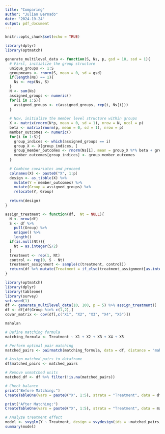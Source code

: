 ```yaml
---
title: "Comparing"
author: "Julian Bernado"
date: "2024-10-24"
output: pdf_document
---
```


```r
knitr::opts_chunk$set(echo = TRUE)
```

```r
library(dplyr)
library(optmatch)

generate_multilevel_data <- function(S, Ns, p, gsd = 10, ssd = 1){
  # First, initialize the group structure
  unique_groups <- 1:S
  groupmeans <- rnorm(S, mean = 0, sd = gsd)
  if(length(Ns) == 1){
    Ns <- rep(Ns, S)
  }
  N <- sum(Ns)
  assigned_groups <- numeric()
  for(i in 1:S){
    assigned_groups <- c(assigned_groups, rep(i, Ns[i]))
  }
  
  # Now, initialize the member level structure within groups
  X <- matrix(rnorm(N*p, mean = 0, sd = 1), nrow = N, ncol = p)
  beta <- matrix(rnorm(p, mean = 0, sd = 1), nrow = p)
  member_outcomes <- numeric()
  for(i in 1:S){
    group_indices <- which(assigned_groups == i)
    group_X <- X[group_indices, ]
    group_member_outcomes <- rnorm(Ns[i], mean = group_X %*% beta + groupmeans[i], sd = ssd)
    member_outcomes[group_indices] <- group_member_outcomes
  }
  
  # Combine covariates and proceed
  colnames(X) <- paste0("X", 1:p)
  design <- as_tibble(X) %>%
    mutate(Y = member_outcomes) %>%
    mutate(Group = assigned_groups) %>%
    relocate(Y, Group)
  
  return(design)
}

assign_treatment <- function(df,  Nt = NULL){
  N <- nrow(df)
  S <- df %>%
    pull(Group) %>%
    unique() %>%
    length()
  if(is.null(Nt)){
    Nt = as.integer(S/2)
  }
  treatment <- rep(1, Nt)
  control <- rep(0, S - Nt)
  treatment_assignment <- sample(c(treatment, control))
  return(df %>% mutate(Treatment = if_else(treatment_assignment[as.integer(Group)] == 1, 1, 0)) %>% relocate(Y, Treatment))
}
```

```r
library(optmatch)
library(dplyr)
library(tableone)
library(survey)
set.seed(1)
df <- generate_multilevel_data(10, 100, p = 5) %>% assign_treatment()
df <- df[df$Group %in% c(1,2),]
covar_matrix <- cov(df[,c("X1", "X2", "X3", "X4", "X5")])

mahalan
```


```r
# Define matching formula
matching_formula <- Treatment ~ X1 + X2 + X3 + X4 + X5

# Perform optimal pair matching
matched_pairs <- pairmatch(matching_formula, data = df, distance = "mahalanobis")

# Assign matched pairs to dataframe
df$matched_pairs <- matched_pairs

# Remove unmatched units
matched_df <- df %>% filter(!is.na(matched_pairs))

# Check balance
print("Before Matching:")
CreateTableOne(vars = paste0("X", 1:5), strata = "Treatment", data = df, test = FALSE)

print("After Matching:")
CreateTableOne(vars = paste0("X", 1:5), strata = "Treatment", data = matched_df, test = FALSE)

# Analyze treatment effect
model <- svyglm(Y ~ Treatment, design = svydesign(ids = ~matched_pairs, data = matched_df))
summary(model)
```